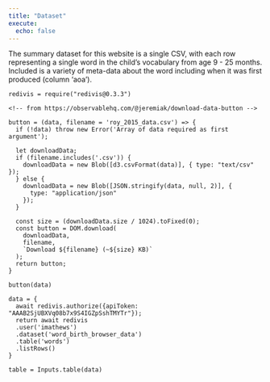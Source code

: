 ```yaml
---
title: "Dataset"
execute:
  echo: false
---
```


The summary dataset for this website is a single CSV, with each row representing a single word in the child's vocabulary from age 9 - 25 months. Included is a variety of meta-data about the word including when it was first produced (column 'aoa').

```ojs
redivis = require("redivis@0.3.3")  
```
```ojs
<!-- from https://observablehq.com/@jeremiak/download-data-button -->

button = (data, filename = 'roy_2015_data.csv') => {
  if (!data) throw new Error('Array of data required as first argument');

  let downloadData;
  if (filename.includes('.csv')) {
    downloadData = new Blob([d3.csvFormat(data)], { type: "text/csv" });
  } else {
    downloadData = new Blob([JSON.stringify(data, null, 2)], {
      type: "application/json"
    });
  }

  const size = (downloadData.size / 1024).toFixed(0);
  const button = DOM.download(
    downloadData,
    filename,
    `Download ${filename} (~${size} KB)`
  );
  return button;
}

button(data)
```

```ojs

data = {
  await redivis.authorize({apiToken: "AAAB2SjUBXVq08b7x9S4IGZpSshTMYTr"});
  return await redivis
  .user('imathews')
  .dataset('word_birth_browser_data')
  .table('words')
  .listRows()
}
```

```ojs
table = Inputs.table(data)
```
